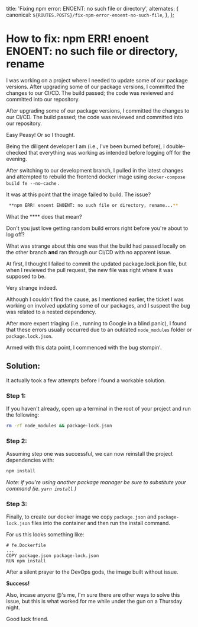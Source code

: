 
  title: 'Fixing npm error: ENOENT: no such file or directory',
  alternates: {
    canonical: `${ROUTES.POSTS}/fix-npm-error-enoent-no-such-file`,
  },
};

# How to fix: npm ERR! enoent ENOENT: no such file or directory, rename

<AnimatedName />

I was working on a project where I needed to update some of our package versions. After upgrading some of our package versions, I committed the changes to our CI/CD. The build passed; the code was reviewed and committed into our repository.

After upgrading some of our package versions, I committed the changes to our CI/CD. The build passed; the code was reviewed and committed into our repository.

Easy Peasy!
Or so I thought.

Being the diligent developer I am (i.e., I've been burned before), I double-checked that everything was working as intended before logging off for the evening.

After switching to our development branch, I pulled in the latest changes and attempted to rebuild the frontend docker image using `docker-compose build fe --no-cache` .

It was at this point that the image failed to build. The issue?

```bash
 **npm ERR! enoent ENOENT: no such file or directory, rename...**
```

What the **** does that mean?

Don't you just love getting random build errors right before you're about to log off?

What was strange about this one was that the build had passed locally on the other branch **and** ran through our CI/CD with no apparent issue.

At first, I thought I failed to commit the updated package.lock.json file, but when I reviewed the pull request, the new file was right where it was supposed to be.

Very strange indeed.

Although I couldn't find the cause, as I mentioned earlier, the ticket I was working on involved updating some of our packages, and I suspect the bug was related to a nested dependency.

After more expert triaging (i.e., running to Google in a blind panic), I found that these errors usually occurred due to an outdated `node_modules` folder or `package.lock.json`.

Armed with this data point, I commenced with the bug stompin'.

## Solution:

It actually took a few attempts before I found a workable solution.

### Step 1:

If you haven't already, open up a terminal in the root of your project and run the following:

```bash
rm -rf node_modules && package-lock.json
```

### Step 2:

Assuming step one was successful, we can now reinstall the project dependencies with:

```bash
npm install
```

*Note: if you're using another package manager be sure to substitute your command (ie. `yarn install` )*

### Step 3:

Finally, to create our docker image we copy `package.json` and `package-lock.json` files into the container and then run the install command.

For us this looks something like:

```docker
# fe.Dockerfile
...
COPY package.json package-lock.json
RUN npm install
```

After a silent prayer to the DevOps gods, the image built without issue.

**Success!**

Also, incase anyone @'s me, I'm sure there are other ways to solve this issue, but this is what worked for me while under the gun on a Thursday night.

Good luck friend.